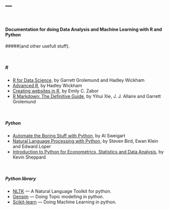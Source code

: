---
---
&nbsp;

#### Documentation for doing Data Analysis and Machine Learning with R and Python 
#####(and other usefull stuff).

&nbsp;

##### R
- [R for Data Science](https://r4ds.had.co.nz), by Garrett Grolemund and Hadley Wickham
- [Advanced R](https://adv-r.hadley.nz), by Hadley Wickham
- [Creating websites in R](http://www.emilyzabor.com/tutorials/rmarkdown_websites_tutorial.html), by Emily C. Zabor
- [R Markdown: The Definitive Guide](https://bookdown.org/yihui/rmarkdown/), by Yihui Xie, J. J. Allaire and Garrett Grolemund

&nbsp;

##### Python 
- [Automate the Boring Stuff with Python](https://automatetheboringstuff.com), by Al Sweigart
- [Natural Language Processing with Python](http://www.datascienceassn.org/sites/default/files/Natural%20Language%20Processing%20with%20Python.pdf), by Steven Bird, Ewan Klein and Edward Loper
- [Introduction to Python for Econometrics, Statistics and Data Analysis](https://www.kevinsheppard.com/files/teaching/python/notes/python_introduction_2019.pdf), by Kevin Sheppard

&nbsp;

##### Python library
- [NLTK](https://www.nltk.org) --- A Natural Language Toolkit for python.
- [Gensim](https://radimrehurek.com/gensim/index.html) --- Doing Topic modelling in python.
- [Scikit-learn](https://scikit-learn.org/stable/) --- Doing Machine Learning in python.
